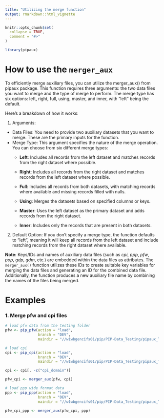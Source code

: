 ```yaml
---
title: "Utilizing the merge function"
output: rmarkdown::html_vignette
---
```


```r
knitr::opts_chunk$set(
  collapse = TRUE,
  comment = "#>"
)
```

```r

library(pipaux)

```

# How to use the `merger_aux`

To efficiently merge auxiliary files, you can utilize the merger_aux() from pipaux package. This function requires three arguments: the two data files you want to merge and the type of merge to perform. The merge type has six options: left, right, full, using, master, and inner, with "left" being the default.

Here’s a breakdown of how it works:

1.  Arguments:

-   Data Files: You need to provide two auxiliary datasets that you want to merge. These are the primary inputs for the function.
-   Merge Type: This argument specifies the nature of the merge operation. You can choose from six different merge types:
    -   **Left**: Includes all records from the left dataset and matches records from the right dataset where possible.

    -   **Right**: Includes all records from the right dataset and matches records from the left dataset where possible.

    -   **Full**: Includes all records from both datasets, with matching records where available and missing records filled with nulls.

    -   **Using**: Merges the datasets based on specified columns or keys.

    -   **Master**: Uses the left dataset as the primary dataset and adds records from the right dataset.

    -   **Inner**: Includes only the records that are present in both datasets.

2.  Default Option: If you don’t specify a merge type, the function defaults to "left", meaning it will keep all records from the left dataset and include matching records from the right dataset where available.

**Note:** Keys/IDs and names of auxiliary data files (such as *cpi*, *ppp*, *pfw*, *pop*, *gdp*, *gdm*, etc.) are embedded within the data files as attributes. The `merger_aux()` function utilizes these IDs to create suitable key variables for merging the data files and generating an ID for the combined data file. Additionally, the function produces a new auxiliary file name by combining the names of the files being merged.

# Examples

### 1. Merge pfw and cpi files

```r

# load pfw data from the testing folder
pfw <- pip_pfw(action = "load",
               branch = "DEV",
               maindir = "//w1wbgencifs01/pip/PIP-Data_Testing/pipaux_Testing")

# load cpi
cpi <- pip_cpi(action = "load",
               branch = "DEV",
               maindir = "//w1wbgencifs01/pip/PIP-Data_Testing/pipaux_Testing")

cpi <- cpi[, -c("cpi_domain")]

pfw_cpi <- merger_aux(pfw, cpi)

```

```r

# load ppp wide format data
ppp <- pip_ppp(action = "load",
               branch = "DEV",
               maindir = "//w1wbgencifs01/pip/PIP-Data_Testing/pipaux_Testing")

pfw_cpi_ppp <- merger_aux(pfw_cpi, ppp)

```

